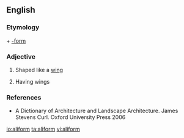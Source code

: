 ==English==

===Etymology===
{{etyl|la}} {{term|ala||wing}} + [[-form]]

===Adjective===
{{en-adj}}

# Shaped like a [[wing]]
# {{context|of a building}} Having wings

===References===
* A Dictionary of Architecture and Landscape Architecture. James Stevens Curl. Oxford University Press 2006

[[io:aliform]]
[[ta:aliform]]
[[vi:aliform]]